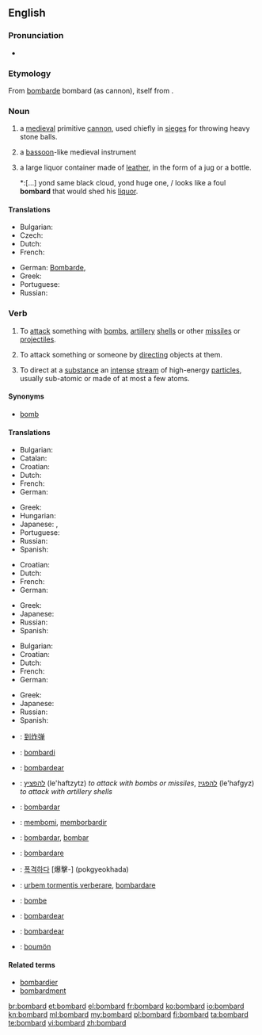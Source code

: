==English==

===Pronunciation===
* {{audio|en-us-bombard.ogg|Audio (US)}}

===Etymology===
From {{etyl|fr}} [[bombarde]] bombard (as cannon), itself from {{etyl|la}} {{term|bombus||buzzing; booming|lang=la}}.

===Noun===
{{en-noun}}

# a [[medieval]] primitive [[cannon]], used chiefly in [[siege]]s for throwing heavy stone balls.
# {{obsolete}} a [[bassoon]]-like medieval instrument
# {{obsolete}} a large liquor container made of [[leather]], in the form of a jug or a bottle.
#*:[...] yond same black cloud, yond huge one, / looks like a foul '''bombard''' that would shed his [[liquor]].
====Translations====
{{trans-top|medieval primitive cannon}}
* Bulgarian: {{t-|bg|бомбарда|f}}
* Czech: {{t+|cs|bombarda|f}}
* Dutch: {{t-|nl|bombarde}}
* French: {{t+|fr|bombarde}}
{{trans-mid}}
* German: [[Bombarde]], {{t+|de|bastard}}
* Greek: {{t+|el|βομβάρδα|f|tr=vomvárða}}
* Portuguese: {{t+|pt|bombarda|f}}
* Russian: {{t+|ru|бомбарда|f|sc=Cyrl|tr=bombárda}}
{{trans-bottom}}

===Verb===
{{en-verb}}

# To [[attack]] something with [[bomb]]s, [[artillery]] [[shell]]s or other [[missile]]s or [[projectile]]s.
# {{figuratively}} To attack something or someone by [[directing]] objects at them.
# {{physics}} To direct at a [[substance]] an [[intense]] [[stream]] of high-energy [[particle]]s, usually sub-atomic or made of at most a few atoms.

====Synonyms====
* [[bomb]]

====Translations====
{{trans-top|to attack something with bombs, artillery shells, or other missiles}}
* Bulgarian: {{t+|bg|бомбардирам}}
* Catalan: {{t+|ca|bombardejar}}
* Croatian: {{t-|hr|bombardirati|alt=bombardírati}}
* Dutch: {{t+|nl|bombarderen}}
* French: {{t+|fr|bombarder}}
* German: {{t-|de|bombardieren}}
{{trans-mid}}
* Greek: {{t+|el|βομβαρδίζω|tr=vomvardízo}}
* Hungarian: {{t|hu|ágyúz}}
* Japanese: {{t-|ja|爆撃する|tr=bakugekisuru}}, {{t-|ja|砲撃する|tr=hōgekisuru}}
* Portuguese: {{t+|pt|bombardear}}
* Russian: {{t+|ru|бомбардировать|sc=Cyrl|tr=bombardirovát'}} {{impf}}
* Spanish: {{t-|es|bombardear}}
{{trans-bottom}}

{{trans-top|to attack something or someone by directing objects at them}}
* Croatian: {{t-|hr|bombardirati|alt=bombardírati}}
* Dutch: {{t+|nl|bekogelen}}
* French: {{t+|fr|bombarder}}
* German: {{t-|de|bombardieren}}
{{trans-mid}}
* Greek: {{t+|el|βομβαρδίζω|tr=vomvardízo}}
* Japanese: {{t-|ja|浴びせる|tr=abiseru}}
* Russian: {{t+|ru|бомбардировать|sc=Cyrl|tr=bombardirovát'}} {{impf}}
* Spanish: {{t-|es|bombardear}}
{{trans-bottom}}

{{trans-top|to direct at a substance an intense stream of high-energy particles, usually sub-atomic or made of at most a few atoms}}
* Bulgarian: {{t+|bg|бомбардирам}}
* Croatian: {{t-|hr|bombardirati|alt=bombardírati}}
* Dutch: {{t+|nl|bombarderen}}
* French: {{t+|fr|bombarder}}
* German: {{t-|de|bombardieren}}
{{trans-mid}}
* Greek: {{t+|el|βομβαρδίζω|tr=vomvardízo}}
* Japanese: {{t-|ja|照射する|tr=shōshasuru}}
* Russian: {{t+|ru|бомбардировать|sc=Cyrl|tr=bombardirovát'}} {{impf}}
* Spanish: {{t-|es|bombardear}}
{{trans-bottom}}

{{checktrans-top}}
* {{ttbc|zh}}: [[到炸弹]]
* {{ttbc|eo}}: [[bombardi]]
* {{ttbc|gl}}: [[bombardear]]
* {{ttbc|he}}: [[להפציץ]] (le'haftzytz) ''to attack with bombs or missiles'', [[להפגיז]] (le'hafgyz) ''to attack with artillery shells''
* {{ttbc|io}}: [[bombardar]]
* {{ttbc|id}}: [[bom|membomi]], [[borbardir|memborbardir]]
{{trans-mid}}
* {{ttbc|ia}}: [[bombardar]], [[bombar]]
* {{ttbc|it}}: [[bombardare]]
* {{ttbc|ko}}: [[폭격하다]] [爆擊-] (pokgyeokhada)
* {{ttbc|la}}: [[urbem tormentis verberare]], [[bombardare]]
* {{ttbc|no}}: [[bombe]]
* {{ttbc|pt}}: [[bombardear]]
* {{ttbc|es}}: [[bombardear]]
* {{ttbc|vo}}: [[boumön]]
{{trans-bottom}}

====Related terms====
* [[bombardier]]
* [[bombardment]]

[[br:bombard]]
[[et:bombard]]
[[el:bombard]]
[[fr:bombard]]
[[ko:bombard]]
[[io:bombard]]
[[kn:bombard]]
[[ml:bombard]]
[[my:bombard]]
[[pl:bombard]]
[[fi:bombard]]
[[ta:bombard]]
[[te:bombard]]
[[vi:bombard]]
[[zh:bombard]]